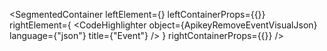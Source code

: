 
<SegmentedContainer
  leftElement={<ApikeyRemoveEventDesc />}
  leftContainerProps={{}}
  rightElement={
    <CodeHighlighter
      object={ApikeyRemoveEventVisualJson}
      language={"json"}
      title={"Event"}
    />
  }
  rightContainerProps={{}}
/>
